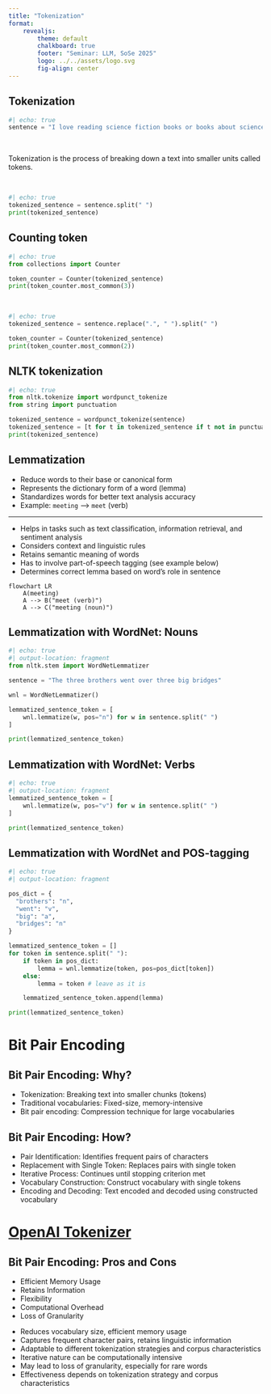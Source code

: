 ```yaml
---
title: "Tokenization"
format: 
    revealjs:
        theme: default
        chalkboard: true
        footer: "Seminar: LLM, SoSe 2025"
        logo: ../../assets/logo.svg
        fig-align: center
---
```


## Tokenization


```python
#| echo: true
sentence = "I love reading science fiction books or books about science."
```

&nbsp;

::: {.fragment}
::: {.callout-note title="Definition"}
Tokenization is the process of breaking down a text into smaller units called tokens. 
:::
:::

&nbsp;

::: {.fragment}
```python
#| echo: true
tokenized_sentence = sentence.split(" ")
print(tokenized_sentence)
```
:::


## Counting token

```python
#| echo: true
from collections import Counter

token_counter = Counter(tokenized_sentence)
print(token_counter.most_common(3))
```

&nbsp;

::: {.fragment}
```python
#| echo: true
tokenized_sentence = sentence.replace(".", " ").split(" ")

token_counter = Counter(tokenized_sentence)
print(token_counter.most_common(2))
```
:::


## NLTK tokenization
```python
#| echo: true
from nltk.tokenize import wordpunct_tokenize
from string import punctuation

tokenized_sentence = wordpunct_tokenize(sentence)
tokenized_sentence = [t for t in tokenized_sentence if t not in punctuation]
print(tokenized_sentence)
```


## Lemmatization

- Reduce words to their base or canonical form
- Represents the dictionary form of a word (lemma)
- Standardizes words for better text analysis accuracy
- Example: `meeting` --> `meet` (verb)


---

- Helps in tasks such as text classification, information retrieval, and sentiment analysis
- Considers context and linguistic rules
- Retains semantic meaning of words
- Has to involve part-of-speech tagging (see example below)
- Determines correct lemma based on word's role in sentence

```mermaid
flowchart LR
    A(meeting)
    A --> B("meet (verb)")
    A --> C("meeting (noun)")
```


## Lemmatization with WordNet: Nouns

```python
#| echo: true
#| output-location: fragment
from nltk.stem import WordNetLemmatizer

sentence = "The three brothers went over three big bridges"

wnl = WordNetLemmatizer()

lemmatized_sentence_token = [
    wnl.lemmatize(w, pos="n") for w in sentence.split(" ")
]

print(lemmatized_sentence_token)
```


## Lemmatization with WordNet: Verbs

```python
#| echo: true
#| output-location: fragment
lemmatized_sentence_token = [
    wnl.lemmatize(w, pos="v") for w in sentence.split(" ")
]

print(lemmatized_sentence_token)
```


## Lemmatization with WordNet and POS-tagging
```python
#| echo: true
#| output-location: fragment

pos_dict = {
  "brothers": "n", 
  "went": "v",
  "big": "a",
  "bridges": "n"
}

lemmatized_sentence_token = []
for token in sentence.split(" "):
    if token in pos_dict:
        lemma = wnl.lemmatize(token, pos=pos_dict[token])
    else: 
        lemma = token # leave as it is

    lemmatized_sentence_token.append(lemma)

print(lemmatized_sentence_token)
```


# Bit Pair Encoding

## Bit Pair Encoding: Why?

- Tokenization: Breaking text into smaller chunks (tokens)
- Traditional vocabularies: Fixed-size, memory-intensive
- Bit pair encoding: Compression technique for large vocabularies

## Bit Pair Encoding: How?
- Pair Identification: Identifies frequent pairs of characters
- Replacement with Single Token: Replaces pairs with single token
- Iterative Process: Continues until stopping criterion met
- Vocabulary Construction: Construct vocabulary with single tokens
- Encoding and Decoding: Text encoded and decoded using constructed vocabulary

# [OpenAI Tokenizer](https://platform.openai.com/tokenizer){.external}

## Bit Pair Encoding: Pros and Cons
- Efficient Memory Usage
- Retains Information
- Flexibility
- Computational Overhead
- Loss of Granularity

::: {.notes}
- Reduces vocabulary size, efficient memory usage
- Captures frequent character pairs, retains linguistic information
- Adaptable to different tokenization strategies and corpus characteristics
- Iterative nature can be computationally intensive
- May lead to loss of granularity, especially for rare words
- Effectiveness depends on tokenization strategy and corpus characteristics
:::
